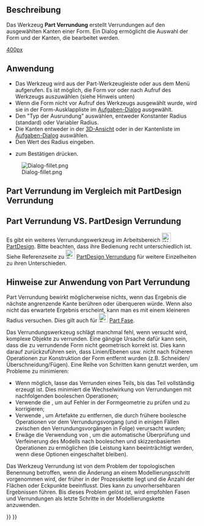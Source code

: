 <languages/>

{{Docnav/de
|[[Part_Scale/de|Skalieren]]
|[[Part_Chamfer/de|Fase]]
|[[Part_Workbench/de|Part]]
|IconL=Part_Scale.svg
|IconR=Part_Chamfer.svg
|IconC=Workbench_Part.svg
}}

{{GuiCommand/de
|Name=Part Fillet
|Name/de=Part Verrundung
|MenuLocation=Part → Abrunden...
|Workbenches=[[Part_Workbench/de|Part]]
|SeeAlso=[[Part_Chamfer/de|Part Fase]]
}}

<span id="Description"></span>
==Beschreibung==

Das Werkzeug '''Part Verrundung''' erstellt Verrundungen auf den ausgewählten Kanten einer Form. Ein Dialog ermöglicht die Auswahl der Form und der Kanten, die bearbeitet werden.

[[image:Part_fillet_plate.PNG|400px]]
{{Caption|Plate with filleted corners}}

<span id="Usage"></span>
==Anwendung==

* Das Werkzeug wird aus der Part-Werkzeugleiste oder aus dem Menü {{MenuCommand|Part → Abrunden...}} aufgerufen. Es ist möglich, die Form vor oder nach Aufruf des Werkzeugs auszuwählen (siehe Hinweis unten)
* Wenn die Form nicht vor Aufruf des Werkzeugs ausgewählt wurde, wird sie in der Form-Ausklappliste im [[Task_panel/de|Aufgaben-Dialog]] ausgewählt.
* Den "Typ der Ausrundung" auswählen, entweder Konstanter Radius (standard) oder Variabler Radius.
* Die Kanten entweder in der [[3D_view/de|3D-Ansicht]] oder in der Kantenliste im [[Task_panel/de|Aufgaben-Dialog]] auswählen.
* Den Wert des Radius eingeben.
* {{Button|OK}} zum Bestätigen drücken.

[[Image:Dialog-fillet.png]]

<span id="Part_Fillet_VS._PartDesign_Fillet"></span>
==Part Verrundung im Vergleich mit PartDesign Verrundung==

==Part Verrundung VS. PartDesign Verrundung==
Es gibt ein weiteres Verrundungswerkzeug im Arbeitsbereich [[Image:Workbench_PartDesign.svg|24px|link=PartDesign_Workbench]] [[PartDesign_Workbench/de|PartDesign]]. Bitte beachten, dass ihre Bedienung recht unterschiedlich ist. Siehe Referenzseite zu [[Image:PartDesign_Fillet.svg|24px|link=PartDesign_Fillet]] [[PartDesign_Fillet/de|PartDesign Verrundung]] für weitere Einzelheiten zu ihren Unterschieden.

<span id="Notes_on_application_of_Part_Fillet"></span>
==Hinweise zur Anwendung von Part Verrundung==

Part Verrundung bewirkt möglicherweise nichts, wenn das Ergebnis die nächste angrenzende Kante berühren oder überqueren würde. Wenn also nicht das erwartete Ergebnis erscheint, kann man es mit einem kleineren Radius versuchen.
Dies gilt auch für [[Image:Part_Chamfer.svg|24px]] [[Part_Chamfer/de|Part Fase]].

Das Verrundungswerkzeug schlägt manchmal fehl, wenn versucht wird, komplexe Objekte zu verrunden. Eine gängige Ursache dafür kann sein, dass die zu verrundende Form nicht geometrisch korrekt ist. Dies kann darauf zurückzuführen sein, dass Linien/Ebenen usw. nicht nach früheren Operationen zur Konstruktion der Form entfernt wurden (z.B. Schneiden/Überschneidung/Fügen). Eine Reihe von Schritten kann genutzt werden, um Probleme zu minimieren:
* Wenn möglich, lasse das Verrunden eines Teils, bis das Teil vollständig erzeugt ist. Dies minimiert die Wechselwirkung von Verrundungen mit nachfolgenden booleschen Operationen;
* Verwende die {{MenuCommand|Part → Gemetrie überprüfen}}, um auf Fehler in der Formgeometrie zu prüfen und zu korrigieren;
* Verwende {{MenuCommand|Part → Kopie erstellen → Form aufbereiten}}, um Artefakte zu entfernen, die durch frühere boolesche Operationen vor dem Verrundungsvorgang (und in einigen Fällen zwischen den Verrundungsvorgängen in Folge) verursacht wurden;
* Erwäge die Verwendung von {{MenuCommand|Bearbeiten → Einstellungen → PartDesign}}, um die automatische Überprüfung und Verfeinerung des Modells nach booleschen und skizzenbasierten Operationen zu ermöglichen (die Leistung kann beeinträchtigt werden, wenn diese Optionen eingeschaltet bleiben). 

Das Werkzeug Verrundung ist von dem Problem der topologischen Benennung betroffen, wenn die Änderung an einem Modellierungsschritt vorgenommen wird, der früher in der Prozesskette liegt und die Anzahl der Flächen oder Eckpunkte beeinflusst. Dies kann zu unvorhersehbaren Ergebnissen führen. Bis dieses Problem gelöst ist, wird empfohlen Fasen und Verrundungen als letzte Schritte in der Modellierungskette anzuwenden.


{{Docnav/de
|[[Part_Scale/de|Skalieren]]
|[[Part_Chamfer/de|Fase]]
|[[Part_Workbench/de|Part]]
|IconL=Part_Scale.svg
|IconR=Part_Chamfer.svg
|IconC=Workbench_Part.svg
}}

{{Part_Tools_navi{{#translation:}}}}
{{Userdocnavi{{#translation:}}}}